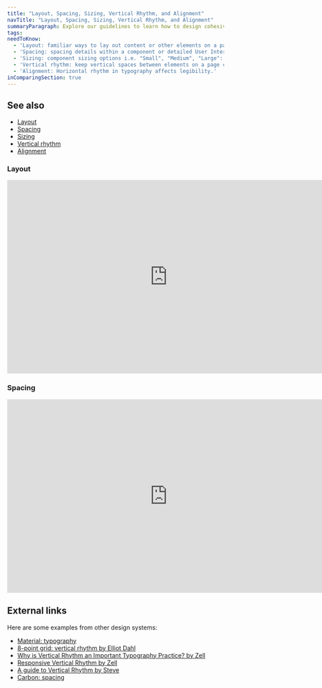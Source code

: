 ```yaml
---
title: "Layout, Spacing, Sizing, Vertical Rhythm, and Alignment"
navTitle: "Layout, Spacing, Sizing, Vertical Rhythm, and Alignment"
summaryParagraph: Explore our guidelines to learn how to design cohesive and predictable products for Culture Amp using Kaizen.
tags:
needToKnow:
  - 'Layout: familiar ways to lay out content or other elements on a page (and responsively at different screen sizes).'
  - 'Spacing: spacing details within a component or detailed User Interface, such as between checkbox and label.'
  - 'Sizing: component sizing options i.e. "Small", "Medium", "Large": in code, `sm`, `md`, `lg`.'
  - 'Vertical rhythm: keep vertical spaces between elements on a page consistent.'
  - 'Alignment: Horizontal rhythm in typography affects legibility.'
inComparingSection: true
---
```


## See also

- [Layout](/guidelines/layout)
- [Spacing](/guidelines/spacing)
- [Sizing](/guidelines/sizing)
- [Vertical rhythm](/guidelines/vertical-rhythm-and-baseline-grid)
- [Alignment](/guidelines/alignment)

### Layout

<iframe style="border: none;" width="744" height="450" src="https://www.figma.com/embed?embed_host=share&url=https%3A%2F%2Fwww.figma.com%2Ffile%2FeZKEE5kXbEMY3lx84oz8iN%2F%25E2%259D%25A4%25EF%25B8%258F-UI-Kit%253A-Heart%3Fnode-id%3D23035%253A98312" allowfullscreen></iframe>

### Spacing

<iframe style="border: none;" width="744" height="450" src="https://www.figma.com/embed?embed_host=share&url=https%3A%2F%2Fwww.figma.com%2Ffile%2FeZKEE5kXbEMY3lx84oz8iN%2F%25E2%259D%25A4%25EF%25B8%258F-UI-Kit%253A-Heart%3Fnode-id%3D29506%253A86053" allowfullscreen></iframe>

## External links

Here are some examples from other design systems:

- [Material: typography](https://material.io/design/typography/understanding-typography.html#type-properties)
- [8-point grid: vertical rhythm by Elliot Dahl](https://builttoadapt.io/8-point-grid-vertical-rhythm-90d05ad95032)
- [Why is Vertical Rhythm an Important Typography Practice? by Zell](https://zellwk.com/blog/why-vertical-rhythms/)
- [Responsive Vertical Rhythm by Zell](https://zellwk.com/blog/responsive-vertical-rhythm/)
- [A guide to Vertical Rhythm by Steve](https://iamsteve.me/blog/entry/a-guide-to-vertical-rhythm)
- [Carbon: spacing](https://www.carbondesignsystem.com/guidelines/spacing/overview/)

